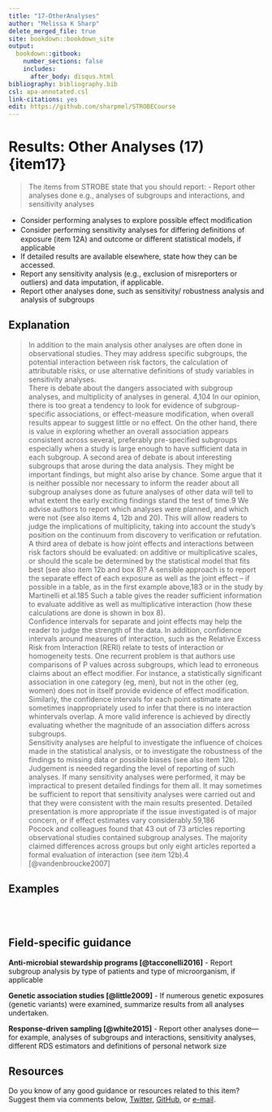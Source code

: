 ---
title: "17-OtherAnalyses"
author: "Melissa K Sharp"
delete_merged_file: true
site: bookdown::bookdown_site
output:
  bookdown::gitbook:
    number_sections: false 
    includes: 
      after_body: disqus.html
bibliography: bibliography.bib
csl: apa-annotated.csl
link-citations: yes
edit: https://github.com/sharpmel/STROBECourse
---

# Results: Other Analyses (17) {item17}
> The items from STROBE state that you should report: 
-	Report other analyses done e.g., analyses of subgroups and interactions, and sensitivity analyses

-	Consider performing analyses to explore possible effect modiﬁcation
-	Consider performing sensitivity analyses for differing deﬁnitions of exposure (item 12A) and outcome or different statistical models, if applicable
-	If detailed results are available elsewhere, state how they can be accessed.
-	Report any sensitivity analysis (e.g., exclusion of misreporters or outliers) and data imputation, if applicable.
-	Report other analyses done, such as sensitivity/ robustness analysis and analysis of subgroups

## Explanation
> In addition to the main analysis other analyses are often done in observational studies. They may address specific subgroups, the potential interaction between risk factors, the calculation of attributable risks, or use alternative definitions of study variables in sensitivity analyses.
</br>
There is debate about the dangers associated with subgroup analyses, and multiplicity of analyses in general. 4,104 In our opinion, there is too great a tendency to look for evidence of subgroup-specific associations, or effect-measure modification, when overall results appear to suggest little or no effect. On the other hand, there is value in exploring 
whether an overall association appears consistent across several, preferably pre-specified subgroups especially when a 
study is large enough to have sufficient data in each subgroup. A second area of debate is about interesting subgroups that arose during the data analysis. They might be important findings, but might also arise by chance. Some argue that it is neither possible nor necessary to inform the reader about all subgroup analyses done as future analyses of other data will tell to what extent the early exciting findings stand the test of time.9 We advise authors to report which analyses were planned, and which were not (see also items 4, 12b and 20). This will allow readers to judge the implications of multiplicity, taking into account the study’s position on the continuum from discovery to verification or refutation.
</br>
A third area of debate is how joint effects and interactions between risk factors should be evaluated: on additive or 
multiplicative scales, or should the scale be determined by the statistical model that fits best (see also item 12b and box 8)? A sensible approach is to report the separate effect of each exposure as well as the joint effect – if possible in a table, as in the first example above,183 or in the study by Martinelli et al.185 Such a table gives the reader sufficient information to evaluate additive as well as multiplicative interaction (how these calculations are done is shown in box 8). </br>
Confidence intervals for separate and joint effects may help the reader to judge the strength of the data. In addition, confidence intervals around measures of interaction, such as the Relative Excess Risk from Interaction (RERI) relate to tests of interaction or homogeneity tests. One recurrent problem is that authors use comparisons of P values across subgroups, which lead to erroneous claims about an effect modifier. For instance, a statistically significant association in one category (eg, men), but not in the other (eg, women) does not in itself provide evidence of effect modification. Similarly, the confidence intervals for each point estimate are sometimes inappropriately used to infer that there is no interaction whintervals overlap. A more valid inference is achieved by directly evaluating whether the magnitude of an association differs across subgroups.
</br>
Sensitivity analyses are helpful to investigate the influence of choices made in the statistical analysis, or to investigate the robustness of the findings to missing data or possible biases (see also item 12b). Judgement is needed regarding the level of reporting of such analyses. If many sensitivity analyses were performed, it may be impractical to present detailed findings for them all. It may sometimes be sufficient to report that sensitivity analyses were carried out and that they were consistent with the main results presented. Detailed presentation is more appropriate if the issue investigated is of major concern, or if effect estimates vary considerably.59,186
</br>
Pocock and colleagues found that 43 out of 73 articles reporting observational studies contained subgroup analyses. The majority claimed differences across groups but only eight articles reported a formal evaluation of interaction (see item 12b).4 [@vandenbroucke2007]

## Examples  

</br></br>

## Field-specific guidance
**Anti-microbial stewardship programs [@tacconelli2016]**
- Report subgroup analysis by type of patients and type of microorganism, if applicable </br>

**Genetic association studies [@little2009]**
- If numerous genetic exposures (genetic variants) were examined, summarize results from all analyses undertaken. </br>

**Response-driven sampling [@white2015]**
- Report other analyses done—for example, analyses of subgroups and interactions, sensitivity analyses, different RDS estimators and definitions of personal network size </br>

## Resources  
Do you know of any good guidance or resources related to this item? Suggest them via comments below, [Twitter](https://twitter.com/sharpmelk), [GitHub](https://github.com/sharpmel/STROBECourse), or [e-mail](mailto:melissaksharp@gmail.com).
</br> 